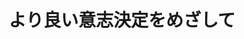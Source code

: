 ﻿---
title: "より良い意志決定をめざして"
category: "環境・社会理工学院"
vol: 39
interviewee: "坂野 達郎 "
url: ""
tags: ["設計","周囲","合理"]
pdf: "39-4.pdf"
career: ""
preface: "必要とされる知識を全ては持っておらず、周囲の意見に影響される主体が、より合理的に意志決定を行うための方法を設計する等の研究を行う。"
---
